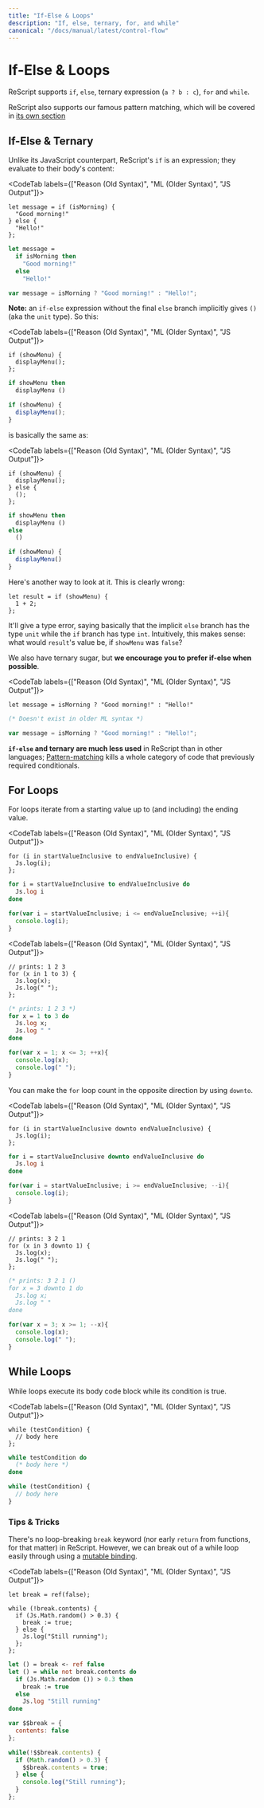 ```yaml
---
title: "If-Else & Loops"
description: "If, else, ternary, for, and while"
canonical: "/docs/manual/latest/control-flow"
---
```


# If-Else & Loops

ReScript supports `if`, `else`, ternary expression (`a ? b : c`), `for` and `while`.

ReScript also supports our famous pattern matching, which will be covered in [its own section](pattern-matching-destructuring.md)

## If-Else & Ternary

Unlike its JavaScript counterpart, ReScript's `if` is an expression; they evaluate to their body's content:

<CodeTab labels={["Reason (Old Syntax)", "ML (Older Syntax)", "JS Output"]}>

```re
let message = if (isMorning) {
  "Good morning!"
} else {
  "Hello!"
};
```
```ml
let message =
  if isMorning then
    "Good morning!"
  else
    "Hello!"
```
```js
var message = isMorning ? "Good morning!" : "Hello!";
```

</CodeTab>

**Note:** an `if-else` expression without the final `else` branch implicitly gives `()` (aka the `unit` type). So this:

<CodeTab labels={["Reason (Old Syntax)", "ML (Older Syntax)", "JS Output"]}>

```re
if (showMenu) {
  displayMenu();
};
```
```ml
if showMenu then
  displayMenu ()
```
```js
if (showMenu) {
  displayMenu();
}
```

</CodeTab>

is basically the same as:

<CodeTab labels={["Reason (Old Syntax)", "ML (Older Syntax)", "JS Output"]}>

```re
if (showMenu) {
  displayMenu();
} else {
  ();
};
```
```ml
if showMenu then
  displayMenu ()
else
  ()
```
```js
if (showMenu) {
  displayMenu()
}
```

</CodeTab>

Here's another way to look at it. This is clearly wrong:

```re
let result = if (showMenu) {
  1 + 2;
};
```

It'll give a type error, saying basically that the implicit `else` branch has the type `unit` while the `if` branch has type `int`. Intuitively, this makes sense: what would `result`'s value be, if `showMenu` was `false`?

We also have ternary sugar, but **we encourage you to prefer if-else when possible**.

<CodeTab labels={["Reason (Old Syntax)", "ML (Older Syntax)", "JS Output"]}>

```re
let message = isMorning ? "Good morning!" : "Hello!"
```
```ml
(* Doesn't exist in older ML syntax *)
```
```js
var message = isMorning ? "Good morning!" : "Hello!";
```

</CodeTab>

**`if-else` and ternary are much less used** in ReScript than in other languages; [Pattern-matching](pattern-matching-destructuring.md) kills a whole category of code that previously required conditionals.

## For Loops

For loops iterate from a starting value up to (and including) the ending value.

<CodeTab labels={["Reason (Old Syntax)", "ML (Older Syntax)", "JS Output"]}>

```re
for (i in startValueInclusive to endValueInclusive) {
  Js.log(i);
};
```
```ml
for i = startValueInclusive to endValueInclusive do
  Js.log i
done
```
```js
for(var i = startValueInclusive; i <= endValueInclusive; ++i){
  console.log(i);
}
```

</CodeTab>

<CodeTab labels={["Reason (Old Syntax)", "ML (Older Syntax)", "JS Output"]}>

```re
// prints: 1 2 3
for (x in 1 to 3) {
  Js.log(x);
  Js.log(" ");
};
```
```ml
(* prints: 1 2 3 *)
for x = 1 to 3 do
  Js.log x;
  Js.log " "
done
```
```js
for(var x = 1; x <= 3; ++x){
  console.log(x);
  console.log(" ");
}
```

</CodeTab>

You can make the `for` loop count in the opposite direction by using `downto`.

<CodeTab labels={["Reason (Old Syntax)", "ML (Older Syntax)", "JS Output"]}>

```re
for (i in startValueInclusive downto endValueInclusive) {
  Js.log(i);
};
```
```ml
for i = startValueInclusive downto endValueInclusive do
  Js.log i
done
```
```js
for(var i = startValueInclusive; i >= endValueInclusive; --i){
  console.log(i);
}
```

</CodeTab>

<CodeTab labels={["Reason (Old Syntax)", "ML (Older Syntax)", "JS Output"]}>

```re
// prints: 3 2 1
for (x in 3 downto 1) {
  Js.log(x);
  Js.log(" ");
};
```
```ml
(* prints: 3 2 1 ()
for x = 3 downto 1 do
  Js.log x;
  Js.log " "
done
```
```js
for(var x = 3; x >= 1; --x){
  console.log(x);
  console.log(" ");
}
```

</CodeTab>

## While Loops

While loops execute its body code block while its condition is true.

<CodeTab labels={["Reason (Old Syntax)", "ML (Older Syntax)", "JS Output"]}>

```re
while (testCondition) {
  // body here
};
```
```ml
while testCondition do
  (* body here *)
done
```
```js
while (testCondition) {
  // body here
}
```

</CodeTab>

### Tips & Tricks

There's no loop-breaking `break` keyword (nor early `return` from functions, for that matter) in ReScript. However, we can break out of a while loop easily through using a [mutable binding](mutation.md).

<CodeTab labels={["Reason (Old Syntax)", "ML (Older Syntax)", "JS Output"]}>

```re
let break = ref(false);

while (!break.contents) {
  if (Js.Math.random() > 0.3) {
    break := true;
  } else {
    Js.log("Still running");
  };
};
```
```ml
let () = break <- ref false
let () = while not break.contents do
  if (Js.Math.random ()) > 0.3 then
    break := true
  else
    Js.log "Still running"
done
```
```js
var $$break = {
  contents: false
};

while(!$$break.contents) {
  if (Math.random() > 0.3) {
    $$break.contents = true;
  } else {
    console.log("Still running");
  }
};
```

</CodeTab>

